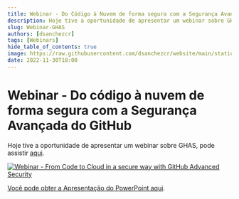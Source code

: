 ```yaml
---
title: Webinar - Do Código à Nuvem de forma segura com a Segurança Avançada do GitHub
description: Hoje tive a oportunidade de apresentar um webinar sobre GHAS, pode assistir aqui.
slug: Webinar-GHAS
authors: [dsanchezcr]
tags: [Webinars]
hide_table_of_contents: true
image: https://raw.githubusercontent.com/dsanchezcr/website/main/static/img/Webinar-GHAS.jpg
date: 2022-11-30T18:00
---
```

# Webinar - Do código à nuvem de forma segura com a Segurança Avançada do GitHub

Hoje tive a oportunidade de apresentar um webinar sobre GHAS, pode assistir [aqui](https://youtu.be/16bYXX5xu6U).
<!--truncate-->
[![Webinar - From Code to Cloud in a secure way with GitHub Advanced Security](pathname:///img/Webinar-GHAS.jpg)](https://youtu.be/16bYXX5xu6U)

[Você pode obter a Apresentação do PowerPoint aqui](https://1drv.ms/p/s!Av3VDVKKphCYuDIMtpQF_aop\_7gE).